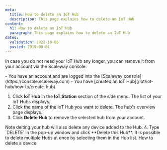 ```yaml
---
meta:
  title: How to delete an IoT Hub
  description: This page explains how to delete an IoT Hub
content:
  h1: How to delete an IoT Hub
  paragraph: This page explains how to delete an IoT Hub
dates:
  validation: 2022-10-06
  posted: 2019-09-01
---
```


In case you do not need your IoT Hub any longer, you can remove it from your account via the Scaleway console. 

<Message type="requirement">
- You have an account and are logged into the [Scaleway console](https://console.scaleway.com)
- You have [created an IoT Hub](/iot/iot-hub/how-to/create-hub)
</Message>

1. Click **IoT Hub** in the **IoT Station** section of the side menu. The list of your IoT Hubs displays.
2. Click the name of the IoT Hub you want to delete. The hub's overview page displays. 
3. Click **Delete Hub** to remove the selected hub from your account. 
  <Lightbox src="assets/scaleway-iothub_delete.webp" alt="" />
  <Message type="important">
  Note delting your hub will also delete any device added to the Hub.

  </Message>
4. Type `DELETE` in the pop-up window and click **Delete this Hub**.
  <Message type="tip">
  It is possible to delete multiple Hubs at once by selecting them in the Hub list.

  </Message>


<Navigation title="See Also">
  <PreviousButton to="/iot/iot-hub/how-to/delete-device/">How to delete a device</PreviousButton>
</Navigation>
